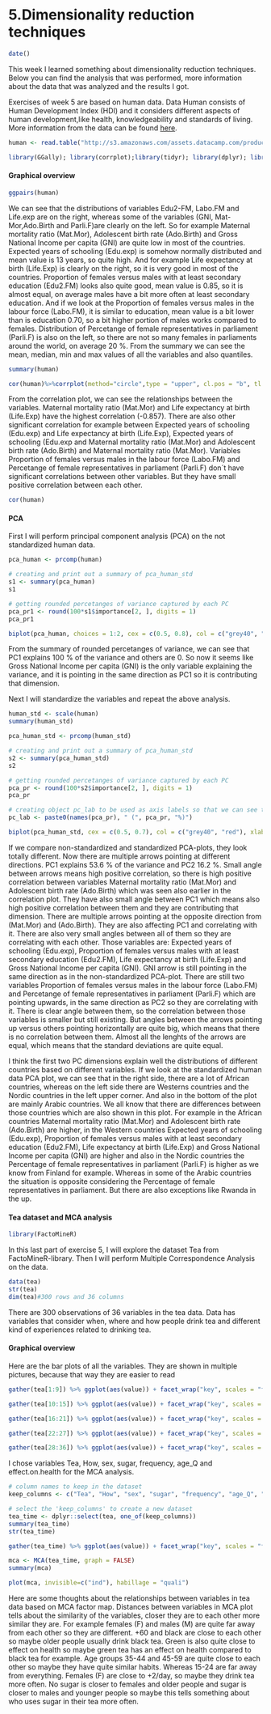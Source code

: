 # 5.Dimensionality reduction techniques

```r
date()

```

This week I learned something about dimensionality reduction techniques. Below you can find the analysis that was performed, more information about the data that was analyzed and the results I got.

Exercises of week 5 are based on human data. Data Human consists of Human Development Index (HDI) and it considers different aspects of human development,like health, knowledgeability and standards of living. More information from the data can be found [here](http://hdr.undp.org/en/content/human-development-index-hdi). 

```r
human <- read.table("http://s3.amazonaws.com/assets.datacamp.com/production/course_2218/datasets/human2.txt", sep=",", header=TRUE)
```

```r
library(GGally); library(corrplot);library(tidyr); library(dplyr); library(ggplot2)
```

#### Graphical overview


```r
ggpairs(human)
```

We can see that the distributions of variables Edu2-FM, Labo.FM and Life.exp are on the right, whereas some of the variables (GNI, Mat-Mor,Ado.Birth and Parli.F)are clearly on the left. So for example Maternal mortality ratio (Mat.Mor), Adolescent birth rate (Ado.Birth) and Gross National Income per capita (GNI) are quite low in most of the countries. Expected years of schooling (Edu.exp) is somehow normally distributed and mean value is 13 years, so quite high. And for example Life expectancy at birth (Life.Exp) is clearly on the right, so it is very good in most of the countries. Proportion of females versus males with at least secondary education (Edu2.FM) looks also quite good, mean value is 0.85, so it is almost equal, on average males have a bit more often at least secondary education. And if we look at the Proportion of females versus males in the labour force (Labo.FM), it is similar to education, mean value is a bit lower than is education 0.70, so a bit higher portion of males works compared to females.  Distribution of Percetange of female representatives in parliament (Parli.F) is also on the left, so there are not so many females in parliaments around the world, on average 20 %. From the summary we can see the mean, median, min and max values of all the variables and also quantiles. 

```r
summary(human)
```

```r
cor(human)%>%corrplot(method="circle",type = "upper", cl.pos = "b", tl.pos = "d", tl.cex = 0.6 )
```

From the correlation plot, we can see the relationships between the variables. Maternal mortality ratio (Mat.Mor) and Life expectancy at birth (Life.Exp) have the highest correlation (-0.857). There are also other significant correlation for example between Expected years of schooling (Edu.exp) and Life expectancy at birth (Life.Exp), Expected years of schooling (Edu.exp and Maternal mortality ratio (Mat.Mor) and Adolescent birth rate (Ado.Birth) and Maternal mortality ratio (Mat.Mor). Variables Proportion of females versus males in the labour force (Labo.FM) and Percetange of female representatives in parliament (Parli.F) don´t have significant correlations between other variables. But they have small positive correlation between each other. 

```r
cor(human)
```


#### PCA 

First I will perform principal component analysis (PCA) on the not standardized human data.

```r
pca_human <- prcomp(human)

```
```r
# creating and print out a summary of pca_human_std
s1 <- summary(pca_human)
s1
```

```r
# getting rounded percetanges of variance captured by each PC
pca_pr1 <- round(100*s1$importance[2, ], digits = 1)
pca_pr1
```

```r
biplot(pca_human, choices = 1:2, cex = c(0.5, 0.8), col = c("grey40", "deeppink2"))
```

From the summary of rounded percetanges of variance, we can see that PC1 explains 100 % of the variance and others are 0. So now it seems like Gross National Income per capita (GNI) is the only variable explaining the variance, and it is pointing in the same direction as PC1 so it is contributing that dimension. 


Next I will standardize the variables and repeat the above analysis. 

```r
human_std <- scale(human)
summary(human_std)

```

```r
pca_human_std <- prcomp(human_std)

```

```r
# creating and print out a summary of pca_human_std
s2 <- summary(pca_human_std)
s2
```

```r
# getting rounded percetanges of variance captured by each PC
pca_pr <- round(100*s2$importance[2, ], digits = 1)
pca_pr
```

```r
# creating object pc_lab to be used as axis labels so that we can see the percentages of PCs
pc_lab <- paste0(names(pca_pr), " (", pca_pr, "%)")
```


```r
biplot(pca_human_std, cex = c(0.5, 0.7), col = c("grey40", "red"), xlab = pc_lab[1], ylab = pc_lab[2])
```

If we compare non-standardized and standardized PCA-plots, they look totally different. Now there are multiple arrows pointing at different directions. PC1 explains 53.6 % of the variance and PC2 16.2 %. Small angle between arrows means high positive correlation, so there is high positive correlation between variables Maternal mortality ratio (Mat.Mor) and Adolescent birth rate (Ado.Birth) which was seen also earlier in the correlation plot. They have also small angle between PC1 which means also high positive correlation between them and they are contributing that dimension. There are multiple arrows pointing at the opposite direction from (Mat.Mor) and (Ado.Birth). They are also affecting PC1 and correlating with it. There are also very small angles between all of them so they are correlating with each other. Those variables are: Expected years of schooling (Edu.exp), Proportion of females versus males with at least secondary education (Edu2.FM), Life expectancy at birth (Life.Exp) and Gross National Income per capita (GNI). GNI arrow is still pointing in the same direction as in the non-standardized PCA-plot. There are still two variables Proportion of females versus males in the labour force (Labo.FM) and Percetange of female representatives in parliament (Parli.F) which are pointing upwards, in the same direction as PC2 so they are correlating with it. There is clear angle between them, so the correlation between those variables is smaller but still existing. But angles between the arrows pointing up versus others pointing horizontally are quite big, which means that there is no correlation between them. Almost all the lenghts of the arrows are equal, which means that the standard deviations are quite equal. 


I think the first two PC dimensions explain well the distributions of different countries based on different variables. If we look at the standardized human data PCA plot, we can see that in the right side, there are a lot of African countries, whereas on the left side there are Westerns countries and the Nordic countries in the left upper corner. And also in the bottom of the plot are mainly Arabic countries. We all know that there are differences between those countries which are also shown in this plot. For example in the African countries Maternal mortality ratio (Mat.Mor) and Adolescent birth rate (Ado.Birth) are higher, in the Western countries Expected years of schooling (Edu.exp), Proportion of females versus males with at least secondary education (Edu2.FM), Life expectancy at birth (Life.Exp) and Gross National Income per capita (GNI) are higher and also in the Nordic countries the Percentage of female representatives in parliament (Parli.F) is higher as we know from Finland for example. Whereas in some of the Arabic countries the situation is opposite considering the Percentage of female representatives in parliament. But there are also exceptions like Rwanda in the up. 



#### Tea dataset and MCA analysis


```r
library(FactoMineR)
```
In this last part of exercise 5, I will explore the dataset Tea from FactoMineR-library. Then I will perform Multiple Correspondence Analysis on the data. 

```r
data(tea)
str(tea)
dim(tea)#300 rows and 36 columns
```

There are 300 observations of  36 variables in the tea data. Data has variables that consider when, where and how people drink tea and different kind of experiences related to drinking tea. 

#### Graphical overview

Here are the bar plots of all the variables. They are shown in multiple pictures, because that way they are easier to read

```r
gather(tea[1:9]) %>% ggplot(aes(value)) + facet_wrap("key", scales = "free") + geom_bar() 
```

```r
gather(tea[10:15]) %>% ggplot(aes(value)) + facet_wrap("key", scales = "free") + geom_bar() +theme(axis.text.x = element_text(angle = 45, hjust = 1, size = 8))
```

```r
gather(tea[16:21]) %>% ggplot(aes(value)) + facet_wrap("key", scales = "free") + geom_bar() +theme(axis.text.x = element_text(angle = 45, hjust = 1, size = 8))
```

```r
gather(tea[22:27]) %>% ggplot(aes(value)) + facet_wrap("key", scales = "free") + geom_bar() +theme(axis.text.x = element_text(angle = 45, hjust = 1, size = 8))
```

```r
gather(tea[28:36]) %>% ggplot(aes(value)) + facet_wrap("key", scales = "free") + geom_bar() 
```

I chose variables Tea, How, sex, sugar, frequency, age_Q and effect.on.health for the MCA analysis. 

```r
# column names to keep in the dataset
keep_columns <- c("Tea", "How", "sex", "sugar", "frequency", "age_Q", "effect.on.health")
```

```r
# select the 'keep_columns' to create a new dataset
tea_time <- dplyr::select(tea, one_of(keep_columns))
summary(tea_time)
str(tea_time)
```

```r
gather(tea_time) %>% ggplot(aes(value)) + facet_wrap("key", scales = "free") + geom_bar() +theme(axis.text.x = element_text(angle = 45, hjust = 1, size = 8))
```

```r
mca <- MCA(tea_time, graph = FALSE)
summary(mca)
```

```r
plot(mca, invisible=c("ind"), habillage = "quali")
```

Here are some thoughts about the relationships between variables in tea data based on MCA factor map. Distances between variables in MCA plot tells about the similarity of the variables, closer they are to each other more similar they are. For example females (F) and males (M) are quite far away from each other so they are different. +60 and black are close to each other so maybe older people usually drink black tea. Green is also quite close to effect on health so maybe green tea has an effect on health compared to black tea for example. Age groups 35-44 and 45-59 are quite close to each other so maybe they have quite similar habits. Whereas 15-24 are far away from everything. Females (F) are close to +2/day, so maybe they drink tea more often. No sugar is closer to females and older people and sugar is closer to males and younger people so maybe this tells something about who uses sugar in their tea more often. 






